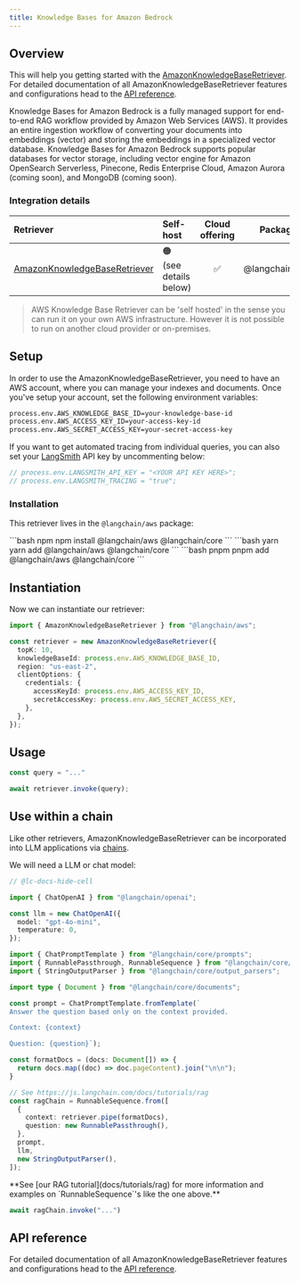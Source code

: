 ```yaml
---
title: Knowledge Bases for Amazon Bedrock
---
```


## Overview

This will help you getting started with the [AmazonKnowledgeBaseRetriever](/oss/concepts/retrievers). For detailed documentation of all AmazonKnowledgeBaseRetriever features and configurations head to the [API reference](https://api.js.langchain.com/classes/langchain_aws.AmazonKnowledgeBaseRetriever.html).

Knowledge Bases for Amazon Bedrock is a fully managed support for end-to-end RAG workflow provided by Amazon Web Services (AWS).
It provides an entire ingestion workflow of converting your documents into embeddings (vector) and storing the embeddings in a specialized vector database.
Knowledge Bases for Amazon Bedrock supports popular databases for vector storage, including vector engine for Amazon OpenSearch Serverless, Pinecone, Redis Enterprise Cloud, Amazon Aurora (coming soon), and MongoDB (coming soon).

### Integration details

| Retriever | Self-host | Cloud offering | Package | [Py support](https://python.langchain.com/docs/integrations/retrievers/bedrock/) |
| :--- | :--- | :---: | :---: | :---: |
[AmazonKnowledgeBaseRetriever](https://api.js.langchain.com/classes/langchain_aws.AmazonKnowledgeBaseRetriever.html) | 🟠 (see details below) | ✅ | @langchain/aws | ✅ |

> AWS Knowledge Base Retriever can be 'self hosted' in the sense you can run it on your own AWS infrastructure. However it is not possible to run on another cloud provider or on-premises.

## Setup

In order to use the AmazonKnowledgeBaseRetriever, you need to have an AWS account, where you can manage your indexes and documents. Once you've setup your account, set the following environment variables:

```bash
process.env.AWS_KNOWLEDGE_BASE_ID=your-knowledge-base-id
process.env.AWS_ACCESS_KEY_ID=your-access-key-id
process.env.AWS_SECRET_ACCESS_KEY=your-secret-access-key
```

If you want to get automated tracing from individual queries, you can also set your [LangSmith](https://docs.smith.langchain.com/) API key by uncommenting below:

```typescript
// process.env.LANGSMITH_API_KEY = "<YOUR API KEY HERE>";
// process.env.LANGSMITH_TRACING = "true";
```

### Installation

This retriever lives in the `@langchain/aws` package:

<CodeGroup>
```bash npm
npm install @langchain/aws @langchain/core
```
```bash yarn
yarn add @langchain/aws @langchain/core
```
```bash pnpm
pnpm add @langchain/aws @langchain/core
```
</CodeGroup>

## Instantiation

Now we can instantiate our retriever:

```typescript
import { AmazonKnowledgeBaseRetriever } from "@langchain/aws";

const retriever = new AmazonKnowledgeBaseRetriever({
  topK: 10,
  knowledgeBaseId: process.env.AWS_KNOWLEDGE_BASE_ID,
  region: "us-east-2",
  clientOptions: {
    credentials: {
      accessKeyId: process.env.AWS_ACCESS_KEY_ID,
      secretAccessKey: process.env.AWS_SECRET_ACCESS_KEY,
    },
  },
});
```

## Usage

```typescript
const query = "..."

await retriever.invoke(query);
```

## Use within a chain

Like other retrievers, AmazonKnowledgeBaseRetriever can be incorporated into LLM applications via [chains](/oss/how-to/sequence/).

We will need a LLM or chat model:

<ChatModelTabs customVarName="llm" />

```typescript
// @lc-docs-hide-cell

import { ChatOpenAI } from "@langchain/openai";

const llm = new ChatOpenAI({
  model: "gpt-4o-mini",
  temperature: 0,
});
```

```typescript
import { ChatPromptTemplate } from "@langchain/core/prompts";
import { RunnablePassthrough, RunnableSequence } from "@langchain/core/runnables";
import { StringOutputParser } from "@langchain/core/output_parsers";

import type { Document } from "@langchain/core/documents";

const prompt = ChatPromptTemplate.fromTemplate(`
Answer the question based only on the context provided.

Context: {context}

Question: {question}`);

const formatDocs = (docs: Document[]) => {
  return docs.map((doc) => doc.pageContent).join("\n\n");
}

// See https://js.langchain.com/docs/tutorials/rag
const ragChain = RunnableSequence.from([
  {
    context: retriever.pipe(formatDocs),
    question: new RunnablePassthrough(),
  },
  prompt,
  llm,
  new StringOutputParser(),
]);
```

<Tip>
**See [our RAG tutorial](docs/tutorials/rag) for more information and examples on `RunnableSequence`'s like the one above.**
</Tip>

```typescript
await ragChain.invoke("...")
```

## API reference

For detailed documentation of all AmazonKnowledgeBaseRetriever features and configurations head to the [API reference](https://api.js.langchain.com/classes/langchain_aws.AmazonKnowledgeBaseRetriever.html).
